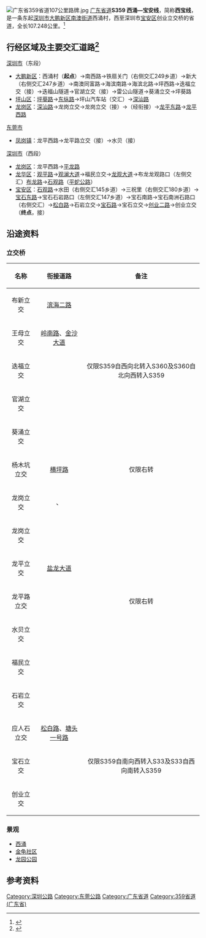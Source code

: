 {{中国省道信息框
|省=广东
|省道编号=359
|起点=[[深圳市|深圳市]][[大鹏新区|大鹏新区]][[南澳街道|南澳街道]]
|终点=深圳市[[宝安區|宝安區]]创业立交桥
|规划总长度=107.248
|简称=西宝线
|图片=广东省359省道107公里路牌.jpg}}
[[File:广东省359省道107公里路牌.jpg|thumb]]
[[广东|广东]][[省道|省道]]'''S359 西涌—宝安线'''，简称'''西宝线'''，是一条东起[[深圳市|深圳市]][[大鹏新区|大鹏新区]][[南澳街道|南澳街道]]西涌村，西至深圳市[[宝安区|宝安区]]创业立交桥的省道，全长107.248公里。<ref>{{cite web|url=http://czj.dg.gov.cn/publicfiles/business/htmlfiles/0220/4.1/201306/648879.htm|title=省道359线（西宝线）|date=2013-06-21|publisher=东莞市公路管理局办公室|accessdate=2015-11-16|language=zh-hans|archive-url=https://web.archive.org/web/20151118080655/http://czj.dg.gov.cn/publicfiles/business/htmlfiles/0220/4.1/201306/648879.htm|archive-date=2015-11-18|dead-url=yes}}</ref>

== 行经区域及主要交汇道路<ref>{{Cite web|url=https://ditu.amap.com/search?query=%E5%B9%BF%E4%B8%9C%E7%9C%81359%E7%9C%81%E9%81%93&city=440300&geoobj=114.081592%7C22.602113%7C114.143391%7C22.631071&zoom=15|title=高德地图|accessdate=2018-01-30|work=ditu.amap.com|language=zh-CN|archive-date=2018-07-03|archive-url=https://web.archive.org/web/20180703104013/https://ditu.amap.com/search?query=%E5%B9%BF%E4%B8%9C%E7%9C%81359%E7%9C%81%E9%81%93&city=440300&geoobj=114.081592%7C22.602113%7C114.143391%7C22.631071&zoom=15|dead-url=no}}</ref> ==
;[[深圳市|深圳市]]（东段）
* [[大鹏新区|大鹏新区]]：西涌村（'''起点'''）→南西路→铁扇关门（右侧交汇249乡道）→新大（右侧交汇247乡道）→南澳同富路→海滨南路→海滨北路→坪西路→迭福立交（接{{中国省道名|360|P=广东}}）→迭福山隧道→官湖立交（接{{中国省道名|360|P=广东}}）→雷公山隧道→{{China Expwy Name|S30|P=Guangdong}}葵涌立交→坪葵路
* [[坪山区|坪山区]]：[[坪葵路|坪葵路]]→[[东纵路|东纵路]]→坪山汽车站（交汇{{中国省道名|356|P=广东}}）→[[深汕路|深汕路]]
* [[龙岗区|龙岗区]]：[[深汕路|深汕路]]→{{China Expwy Name|G15}}{{China Expwy Name|G25}}龙岗立交→龙岗立交（接{{中国国道名|205}}）→（经{{中国国道名|205}}衔接）→[[龙平东路|龙平东路]]→[[龙平西路|龙平西路]]

;[[东莞市|东莞市]]
* [[凤岗镇_(东莞市)|凤岗镇]]：龙平西路→龙平路立交（接{{中国省道名|255|P=广东}}）→水贝（接{{中国县道名|250}}）

;[[深圳市|深圳市]]（西段）
* [[龙岗区|龙岗区]]：龙平西路→[[平龙路|平龙路]]
* [[龙华区_(深圳市)|龙华区]]：[[观平路|观平路]]→[[观澜大道|观澜大道]]→{{China Expwy Name|G15}}福民立交→[[龙观大道|龙观大道]]→布龙龙观路口（左侧交汇{{中国省道名|360|P=广东}}）[[布龙路|布龙路]]→[[石观路|石观路]]（[[平蛇公路|平蛇公路]]）
* [[宝安区|宝安区]]：[[石观路|石观路]]→水田（右侧交汇145乡道）→三祝里（右侧交汇180乡道）→[[宝石东路|宝石东路]]→宝石石岩路口（左侧交汇147乡道）→宝石南路→宝石南洲石路口（右侧交汇{{中国县道名|253}}）→[[松白路|松白路]]→{{China Expwy Name|G15}}石岩立交→[[宝石路|宝石路]]→{{China Expwy Name|S33|P=Guangdong}}宝石立交→[[创业二路|创业二路]]→创业立交（'''终点'''，接{{中国国道名|107|[[广深公路|广深公路]]}}）

== 沿途资料 ==
=== 立交桥 ===
{|class=wikitable
|-
! 名称 !! 衔接道路 !! 备注
|-
| align=center|布新立交 || align=center|[[滨海二路|滨海二路]] || 
|-
| align=center|王母立交 || align=center|[[岭南路|岭南路]]、[[金沙大道|金沙大道]] || 
|-
| align=center|迭福立交 || align=center rowspan=2|{{中国省道名|360|P=广东}} || align=center|仅限S359自西向北转入S360及S360自北向西转入S359
|-
| align=center|官湖立交 || 
|-
| align=center|葵涌立交 || align=center|{{China Expwy Name|S30|P=Guangdong}} || 
|-
| align=center|杨木坑立交 || align=center|[[横坪路|横坪路]] || align=center|仅限右转
|-
| align=center|龙岗立交 || align=center|{{China Expwy Name|G15}}、{{China Expwy Name|G25}} || 
|-
| align=center|龙岗立交 || align=center|{{中国国道名|205}} || 
|-
| align=center|龙平立交 || align=center|[[盐龙大道|盐龙大道]] || 
|-
| align=center|龙平路立交 || align=center|{{中国省道名|255|P=广东}} || align=center|仅限右转
|-
| align=center|水贝立交 || align=center|{{中国县道名|250}} || 
|-
| align=center|福民立交 || align=center rowspan=2|{{China Expwy Name|G15}} || 
|-
| align=center|石岩立交 || 
|-
| align=center|应人石立交 || align=center|[[松白路|松白路]]、[[塘头一号路|塘头一号路]] || 
|-
| align=center|宝石立交 || align=center|{{China Expwy Name|S33|P=Guangdong}} || align=center|仅限S359自南向西转入S33及S33自西向南转入S359
|-
| align=center|创业立交 || align=center|{{中国国道名|107}} || 
|}

=== 景观 ===
* [[西涌|西涌]]
* [[金龟社区|金龟社区]]
* [[龙园公园|龙园公园]]

== 参考资料 ==
{{reflist}}

{{广东省道}}
{{深圳市主要道路}}
[[Category:深圳公路|Category:深圳公路]]
[[Category:东莞公路|Category:东莞公路]]
[[Category:广东省道|Category:广东省道]]
[[Category:359省道_(广东省)|Category:359省道 (广东省)]]